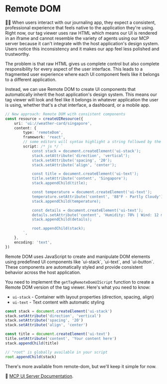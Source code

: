 # Remote DOM

<EpicVideo url="https://www.epicai.pro/workshops/day-5-6-mcp-ui/remote-dom-715sn" />

👨‍💼 When users interact with our journaling app, they expect a consistent, professional experience that feels native to the application they're using. Right now, our tag viewer uses raw HTML which means our UI is rendered in an iframe and cannot resemble the variety of agents using our MCP server because it can't integrate with the host application's design system. Users notice this inconsistency and it makes our app feel less polished and trustworthy.

The problem is that raw HTML gives us complete control but also complete responsibility for every aspect of the user interface. This leads to a fragmented user experience where each UI component feels like it belongs to a different application.

Instead, we can use Remote DOM to create UI components that automatically inherit the host application's design system. This means our tag viewer will look and feel like it belongs in whatever application the user is using, whether that's a chat interface, a dashboard, or a mobile app.

```ts
// New approach: Remote DOM with consistent components
const resource = createUIResource({
	uri: 'ui://weather-card/singapore',
	content: {
		type: 'remoteDom',
		framework: 'react',
		// some editors will syntax highlight a string followed by the /* js */ comment
		script: /* js */ `
			const stack = document.createElement('ui-stack');
			stack.setAttribute('direction', 'vertical');
			stack.setAttribute('spacing', '20');
			stack.setAttribute('align', 'center');

			const title = document.createElement('ui-text');
			title.setAttribute('content', 'Singapore');
			stack.appendChild(title);

			const temperature = document.createElement('ui-text');
			temperature.setAttribute('content', '88°F - Partly Cloudy');
			stack.appendChild(temperature);

			const details = document.createElement('ui-text');
			details.setAttribute('content', 'Humidity: 78% | Wind: 12 mph');
			stack.appendChild(details);

			root.appendChild(stack);
		`,
	},
	encoding: 'text',
})
```

<callout-info>
	Remote DOM uses JavaScript to create and manipulate DOM elements using
	predefined UI components like `ui-stack`, `ui-text`, and `ui-button`. These
	components are automatically styled and provide consistent behavior across the
	host application.
</callout-info>

You need to implement the `getTagRemoteDomUIScript` function to create a Remote DOM version of the tag viewer. Here's what you need to know:

- `ui-stack` - Container with layout properties (direction, spacing, align)
- `ui-text` - Text content with automatic styling

```js
const stack = document.createElement('ui-stack')
stack.setAttribute('direction', 'vertical')
stack.setAttribute('spacing', '20')
stack.setAttribute('align', 'center')

const title = document.createElement('ui-text')
title.setAttribute('content', 'Your content here')
stack.appendChild(title)

// "root" is globally available in your script
root.appendChild(stack)
```

There's more available from remote-dom, but we'll keep it simple for now.

📜 [MCP UI
Server
Documentation](https://mcpui.dev/guide/server/typescript/usage-examples#basic-usage).
